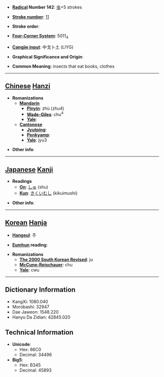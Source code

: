 * '''[[Wiktionary:Chinese radical index| Radical]] Number 142''': [[Wiktionary:Chinese radical index 虫|虫]]+5 strokes

* '''[[Wiktionary:Chinese total strokes index|Stroke number]]''': [[Wiktionary:Chinese total strokes index 11|11]]

* '''Stroke order''': 

* '''[[Wiktionary:Chinese four corner index|Four-Corner System]]''': 5011<sub>4</sub>

* '''[[Wiktionary:Chinese Cangjie index|Cangjie input]]''': 中戈卜土 (LIYG)

* '''Graphical Significance and Origin''': 

* '''Common Meaning''': insects that eat books, clothes

----

== [[Chinese]] [[Hanzi]] ==

* '''Romanizations'''
** '''[[Mandarin]]'''
*** '''[[Pinyin]]''': zhù (zhu4)
*** '''[[Wade-Giles]]''': chu<sup>4</sup>
*** '''[[Yale]]''': 
** '''[[Cantonese]]'''
*** '''[[Jyutping]]''':
*** '''[[Penkyamp]]''': 
*** '''[[Yale]]''': jyu3

* '''Other info''': 

----

== [[Japanese]] [[Kanji]] ==

* '''Readings'''
** '''[[On]]''': [[しゅ]] (shu)
** '''[[Kun]]''': [[きくいむし]] (kikuimushi)

* '''Other info''':  

----

== [[Korean]] [[Hanja]] ==

* '''[[Hangeul]]''': 주

* '''[[Eumhun]] reading''': 

* '''Romanizations'''
** '''[[The 2000 South Korean Revised Romanization|The 2000 South Korean Revised]]''': ju
** '''[[McCune-Reischauer]]''': chu
** '''[[Yale]]''': cwu

----

== Dictionary Information ==

* KangXi: 1080.040
* Morobashi: 32947
* Dae Jaweon: 1548.220
* Hanyu Da Zidian: 42845.020

== Technical Information ==

* '''Unicode''':
** Hex: 86C0
** Decimal: 34496
* '''Big5''':
** Hex: B345
** Decimal: 45893